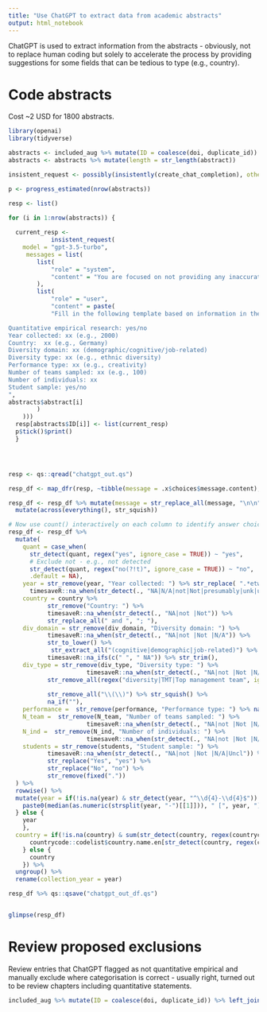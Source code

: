 ```yaml
---
title: "Use ChatGPT to extract data from academic abstracts"
output: html_notebook
---
```


ChatGPT is used to extract information from the abstracts - obviously, not to replace human coding but solely to accelerate the process by providing suggestions for some fields that can be tedious to type (e.g., country).

# Code abstracts

Cost ~2 USD for 1800 abstracts.

```r
library(openai)
library(tidyverse)

abstracts <- included_aug %>% mutate(ID = coalesce(doi, duplicate_id)) %>% filter(!is.na(abstract)) %>% mutate(abstract = paste(title, abstract)) %>% select(ID, abstract)
abstracts <- abstracts %>% mutate(length = str_length(abstract))

insistent_request <- possibly(insistently(create_chat_completion), otherwise = list(), quiet = FALSE)

p <- progress_estimated(nrow(abstracts))

resp <- list()

for (i in 1:nrow(abstracts)) {
  
  current_resp <- 
            insistent_request(
    model = "gpt-3.5-turbo",
     messages = list(
        list(
            "role" = "system",
            "content" = "You are focused on not providing any inaccurate answer"
        ),
        list(
            "role" = "user",
            "content" = paste(
            "Fill in the following template based on information in the abstract. Where you are not sure, put NA. Do not return anything else.

Quantitative empirical research: yes/no
Year collected: xx (e.g., 2000)
Country:  xx (e.g., Germany)
Diversity domain: xx (demographic/cognitive/job-related)
Diversity type: xx (e.g., ethnic diversity)
Performance type: xx (e.g., creativity)
Number of teams sampled: xx (e.g., 100)
Number of individuals: xx
Student sample: yes/no
",
abstracts$abstract[i]
        )
    )))
  resp[abstracts$ID[i]] <- list(current_resp)
  p$tick()$print()
  }





```

```r
resp <- qs::qread("chatgpt_out.qs")

resp_df <- map_dfr(resp, ~tibble(message = .x$choices$message.content), .id = "ID")

resp_df <- resp_df %>% mutate(message = str_replace_all(message, "\n\n", "\n")) %>% separate_wider_delim(message, "\n", names = c("quant", "year", "country", "div_domain", "div_type", "performance", "N_team", "N_ind", "students"), too_few = "align_start", too_many = "drop") %>% 
  mutate(across(everything(), str_squish)) 

# Now use count() interactively on each column to identify answer choices - then mutate to clean them up
resp_df <- resp_df %>% 
  mutate(
    quant = case_when(
      str_detect(quant, regex("yes", ignore_case = TRUE)) ~ "yes",
      # Exclude not - e.g., not detected
      str_detect(quant, regex("no(?!t)", ignore_case = TRUE)) ~ "no",
      .default = NA),
    year = str_remove(year, "Year collected: ") %>% str_replace( ".*etween (\\d+) and (\\d+)", "\\1-\\2") %>% 
      timesaveR::na_when(str_detect(., "NA|N/A|not|Not|presumably|unk|unc")) %>% str_remove("between ") %>% na_if(""),
    country = country %>% 
           str_remove("Country: ") %>% 
           timesaveR::na_when(str_detect(., "NA|not |Not")) %>% 
           str_replace_all(" and ", "; "),
    div_domain = str_remove(div_domain, "Diversity domain: ") %>% 
           timesaveR::na_when(str_detect(., "NA|not |Not |N/A")) %>% 
           str_to_lower() %>% 
            str_extract_all("(cognitive|demographic|job-related)") %>% map_chr(~paste("", glue::glue_collapse(unique(.x), sep = "; "))) %>% 
           timesaveR::na_ifs(c(" ", " NA")) %>% str_trim(),
    div_type = str_remove(div_type, "Diversity type: ") %>% 
                      timesaveR::na_when(str_detect(., "NA|not |Not |N/A")) %>% 
           str_remove_all(regex("diversity|TMT|Top management team", ignore_case= TRUE)) %>% 
           
           str_remove_all("\\(\\)") %>% str_squish() %>% 
           na_if(""),
    performance =  str_remove(performance, "Performance type: ") %>% na_if("NA"),
    N_team =  str_remove(N_team, "Number of teams sampled: ") %>% 
                      timesaveR::na_when(str_detect(., "NA|not |Not |N/A"), str_count(., "\\d") == 0),
    N_ind =  str_remove(N_ind, "Number of individuals: ") %>% 
                      timesaveR::na_when(str_detect(., "NA|not |Not |N/A|Unknown"), str_count(., "\\d") == 0),
    students = str_remove(students, "Student sample: ") %>% 
           timesaveR::na_when(str_detect(., "NA|not |Not |N/A|Uncl")) %>% 
           str_replace("Yes", "yes") %>% 
           str_replace("No", "no") %>% 
           str_remove(fixed("."))
  ) %>% 
  rowwise() %>% 
  mutate(year = if(!is.na(year) & str_detect(year, "^\\d{4}-\\d{4}$"))  {
    paste0(median(as.numeric(strsplit(year, "-")[[1]])), " [", year, "]")
  } else {
    year
    },
  country = if(!is.na(country) & sum(str_detect(country, regex(countrycode::codelist$country.name.en.regex, ignore_case = TRUE))) == 1) {
      countrycode::codelist$country.name.en[str_detect(country, regex(countrycode::codelist$country.name.en.regex, ignore_case = TRUE))]
    } else {
      country
    }) %>% 
  ungroup() %>% 
  rename(collection_year = year)

resp_df %>% qs::qsave("chatgpt_out_df.qs")


glimpse(resp_df)

```

# Review proposed exclusions

Review entries that ChatGPT flagged as not quantitative empirical and manually exclude where categorisation is correct - usually right, turned out to be review chapters including quantitative statements.

```r

included_aug %>% mutate(ID = coalesce(doi, duplicate_id)) %>% left_join(resp_df) %>% filter(quant == "no", is.na(retrieved) | retrieved == "pdf_downloaded_victoria") %>% select(ID, title, abstract) %>% pull(ID)

```

